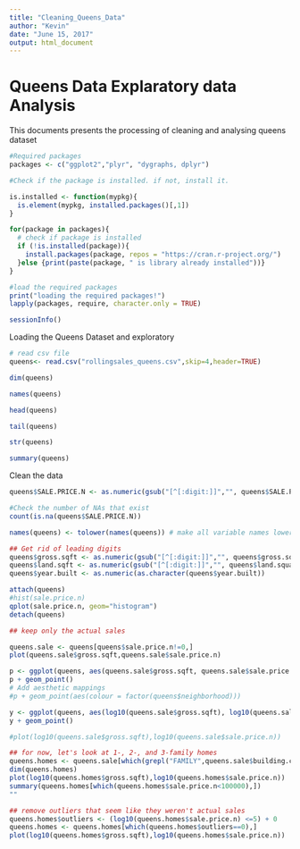 ```yaml
---
title: "Cleaning_Queens_Data"
author: "Kevin"
date: "June 15, 2017"
output: html_document
---
```


# Queens Data Explaratory data Analysis

This documents presents the processing of cleaning and analysing queens dataset

```r
#Required packages
packages <- c("ggplot2","plyr", "dygraphs, dplyr")

#Check if the package is installed. if not, install it.

is.installed <- function(mypkg){
  is.element(mypkg, installed.packages()[,1])
}

for(package in packages){
  # check if package is installed
  if (!is.installed(package)){
    install.packages(package, repos = "https://cran.r-project.org/")
  }else {print(paste(package, " is library already installed"))}
}

#load the required packages
print("loading the required packages!")
lapply(packages, require, character.only = TRUE)

sessionInfo()
```

Loading the Queens Dataset and exploratory
```r
# read csv file
queens<- read.csv("rollingsales_queens.csv",skip=4,header=TRUE)

dim(queens)

names(queens)

head(queens)

tail(queens)

str(queens)

summary(queens)


```

Clean the data

```r
queens$SALE.PRICE.N <- as.numeric(gsub("[^[:digit:]]","", queens$SALE.PRICE))

#Check the number of NAs that exist
count(is.na(queens$SALE.PRICE.N))

names(queens) <- tolower(names(queens)) # make all variable names lower case

## Get rid of leading digits
queens$gross.sqft <- as.numeric(gsub("[^[:digit:]]","", queens$gross.square.feet))
queens$land.sqft <- as.numeric(gsub("[^[:digit:]]","", queens$land.square.feet))
queens$year.built <- as.numeric(as.character(queens$year.built))

attach(queens)
#hist(sale.price.n) 
qplot(sale.price.n, geom="histogram")
detach(queens)

```
```r
## keep only the actual sales

queens.sale <- queens[queens$sale.price.n!=0,]
plot(queens.sale$gross.sqft,queens.sale$sale.price.n)

p <- ggplot(queens, aes(queens.sale$gross.sqft, queens.sale$sale.price.n))
p + geom_point()
# Add aesthetic mappings
#p + geom_point(aes(colour = factor(queens$neighborhood)))

y <- ggplot(queens, aes(log10(queens.sale$gross.sqft), log10(queens.sale$sale.price.n)))
y + geom_point()

#plot(log10(queens.sale$gross.sqft),log10(queens.sale$sale.price.n))

## for now, let's look at 1-, 2-, and 3-family homes
queens.homes <- queens.sale[which(grepl("FAMILY",queens.sale$building.class.category)),]
dim(queens.homes)
plot(log10(queens.homes$gross.sqft),log10(queens.homes$sale.price.n))
summary(queens.homes[which(queens.homes$sale.price.n<100000),])
""

## remove outliers that seem like they weren't actual sales
queens.homes$outliers <- (log10(queens.homes$sale.price.n) <=5) + 0
queens.homes <- queens.homes[which(queens.homes$outliers==0),]
plot(log10(queens.homes$gross.sqft),log10(queens.homes$sale.price.n))
```

